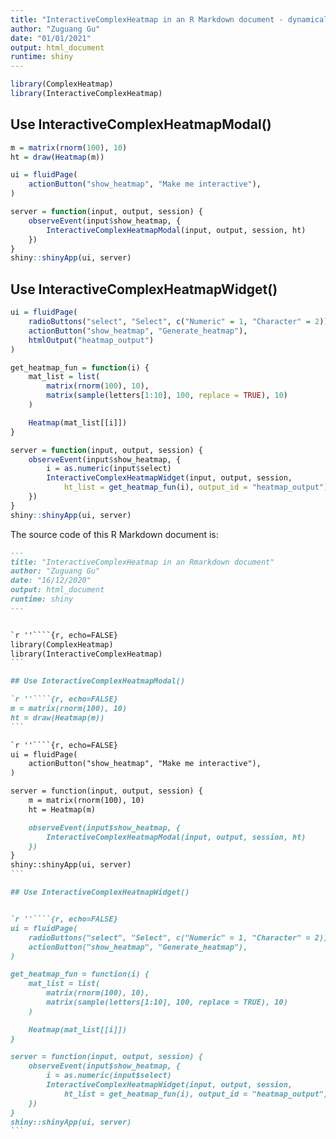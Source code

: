 ```yaml
---
title: "InteractiveComplexHeatmap in an R Markdown document - dynamically generate the widget"
author: "Zuguang Gu"
date: "01/01/2021"
output: html_document
runtime: shiny
---
```



```r
library(ComplexHeatmap)
library(InteractiveComplexHeatmap)
```

## Use InteractiveComplexHeatmapModal()

```r
m = matrix(rnorm(100), 10)
ht = draw(Heatmap(m))
```

```r
ui = fluidPage(
    actionButton("show_heatmap", "Make me interactive"),
)

server = function(input, output, session) {
	observeEvent(input$show_heatmap, {
		InteractiveComplexHeatmapModal(input, output, session, ht)
	})
}
shiny::shinyApp(ui, server)
```

## Use InteractiveComplexHeatmapWidget()

```r
ui = fluidPage(
	radioButtons("select", "Select", c("Numeric" = 1, "Character" = 2)),
    actionButton("show_heatmap", "Generate_heatmap"),
    htmlOutput("heatmap_output")
)

get_heatmap_fun = function(i) {
	mat_list = list(
		matrix(rnorm(100), 10),
		matrix(sample(letters[1:10], 100, replace = TRUE), 10)
	)

	Heatmap(mat_list[[i]])
}

server = function(input, output, session) {
	observeEvent(input$show_heatmap, {
		i = as.numeric(input$select)
		InteractiveComplexHeatmapWidget(input, output, session, 
			ht_list = get_heatmap_fun(i), output_id = "heatmap_output")
	})
}
shiny::shinyApp(ui, server)
```

The source code of this R Markdown document is:

````markdown
---
title: "InteractiveComplexHeatmap in an Rmarkdown document"
author: "Zuguang Gu"
date: "16/12/2020"
output: html_document
runtime: shiny
---


`r ''````{r, echo=FALSE}
library(ComplexHeatmap)
library(InteractiveComplexHeatmap)
```

## Use InteractiveComplexHeatmapModal()

`r ''````{r, echo=FALSE}
m = matrix(rnorm(100), 10)
ht = draw(Heatmap(m))
```

`r ''````{r, echo=FALSE}
ui = fluidPage(
    actionButton("show_heatmap", "Make me interactive"),
)

server = function(input, output, session) {
	m = matrix(rnorm(100), 10)
	ht = Heatmap(m)

	observeEvent(input$show_heatmap, {
		InteractiveComplexHeatmapModal(input, output, session, ht)
	})
}
shiny::shinyApp(ui, server)
```

## Use InteractiveComplexHeatmapWidget()


`r ''````{r, echo=FALSE}
ui = fluidPage(
	radioButtons("select", "Select", c("Numeric" = 1, "Character" = 2)),
    actionButton("show_heatmap", "Generate_heatmap"),
)

get_heatmap_fun = function(i) {
	mat_list = list(
		matrix(rnorm(100), 10),
		matrix(sample(letters[1:10], 100, replace = TRUE), 10)
	)

	Heatmap(mat_list[[i]])
}

server = function(input, output, session) {
	observeEvent(input$show_heatmap, {
		i = as.numeric(input$select)
		InteractiveComplexHeatmapWidget(input, output, session, 
			ht_list = get_heatmap_fun(i), output_id = "heatmap_output")
	})
}
shiny::shinyApp(ui, server)
```

````
